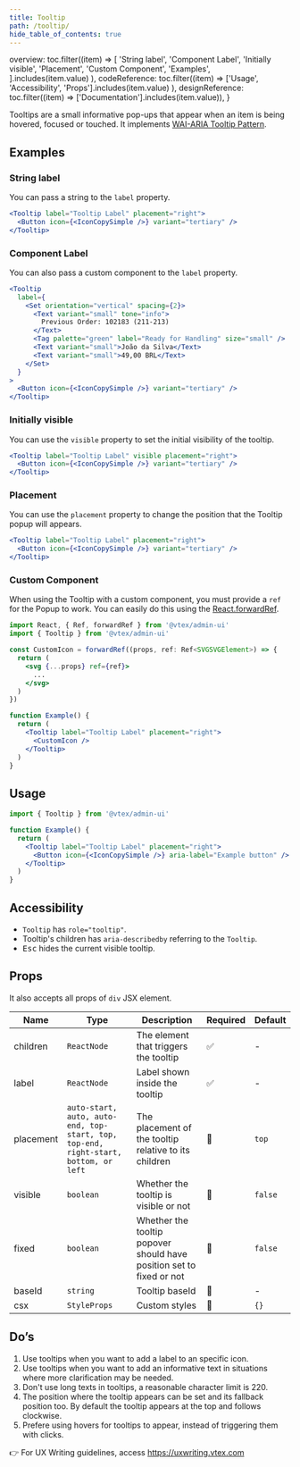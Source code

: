 ```yaml
---
title: Tooltip
path: /tooltip/
hide_table_of_contents: true
---
```



  overview: toc.filter((item) =>
    [
      'String label',
      'Component Label',
      'Initially visible',
      'Placement',
      'Custom Component',
      'Examples',
    ].includes(item.value)
  ),
  codeReference: toc.filter((item) =>
    ['Usage', 'Accessibility', 'Props'].includes(item.value)
  ),
  designReference: toc.filter((item) => ['Documentation'].includes(item.value)),
}

<Page toc={tabToc} hasTabs>
  <Panel id="overview">

Tooltips are a small informative pop-ups that appear when an item is being hovered, focused or touched. It implements [WAI-ARIA Tooltip Pattern](https://www.w3.org/TR/wai-aria-practices/#tooltip).

## Examples

### String label

You can pass a string to the `label` property.

```jsx live
<Tooltip label="Tooltip Label" placement="right">
  <Button icon={<IconCopySimple />} variant="tertiary" />
</Tooltip>
```

### Component Label

You can also pass a custom component to the `label` property.

```jsx live
<Tooltip
  label={
    <Set orientation="vertical" spacing={2}>
      <Text variant="small" tone="info">
        Previous Order: 102183 (211-213)
      </Text>
      <Tag palette="green" label="Ready for Handling" size="small" />
      <Text variant="small">João da Silva</Text>
      <Text variant="small">49,00 BRL</Text>
    </Set>
  }
>
  <Button icon={<IconCopySimple />} variant="tertiary" />
</Tooltip>
```

### Initially visible

You can use the `visible` property to set the initial visibility of the tooltip.

```jsx live
<Tooltip label="Tooltip Label" visible placement="right">
  <Button icon={<IconCopySimple />} variant="tertiary" />
</Tooltip>
```

### Placement

You can use the `placement` property to change the position that the Tooltip popup will appears.

```jsx live
<Tooltip label="Tooltip Label" placement="right">
  <Button icon={<IconCopySimple />} variant="tertiary" />
</Tooltip>
```

### Custom Component

When using the Tooltip with a custom component, you must provide a `ref` for the Popup to work. You can easily do this using the [React.forwardRef](https://reactjs.org/docs/forwarding-refs.html).

```jsx isStatic
import React, { Ref, forwardRef } from '@vtex/admin-ui'
import { Tooltip } from '@vtex/admin-ui'

const CustomIcon = forwardRef((props, ref: Ref<SVGSVGElement>) => {
  return (
    <svg {...props} ref={ref}>
      ...
    </svg>
  )
})

function Example() {
  return (
    <Tooltip label="Tooltip Label" placement="right">
      <CustomIcon />
    </Tooltip>
  )
}
```

</Panel>
<Panel id="codeReference">

## Usage

```jsx isStatic
import { Tooltip } from '@vtex/admin-ui'

function Example() {
  return (
    <Tooltip label="Tooltip Label" placement="right">
      <Button icon={<IconCopySimple />} aria-label="Example button" />
    </Tooltip>
  )
}
```

## Accessibility

- `Tooltip` has `role="tooltip"`.
- Tooltip's children has `aria-describedby` referring to the `Tooltip`.
- <kbd>Esc</kbd> hides the current visible tooltip.

## Props

It also accepts all props of `div` JSX element.

| Name      | Type                                                                                | Description                                                          | Required | Default |
| --------- | ----------------------------------------------------------------------------------- | -------------------------------------------------------------------- | -------- | ------- |
| children  | `ReactNode`                                                                         | The element that triggers the tooltip                                | ✅       | -       |
| label     | `ReactNode`                                                                         | Label shown inside the tooltip                                       | ✅       | -       |
| placement | `auto-start, auto, auto-end, top-start, top, top-end, right-start, bottom, or left` | The placement of the tooltip relative to its children                | 🚫       | `top`   |
| visible   | `boolean`                                                                           | Whether the tooltip is visible or not                                | 🚫       | `false` |
| fixed     | `boolean`                                                                           | Whether the tooltip popover should have position set to fixed or not | 🚫       | `false` |
| baseId    | `string`                                                                            | Tooltip baseId                                                       | 🚫       | -       |
| csx       | `StyleProps`                                                                        | Custom styles                                                        | 🚫       | `{}`    |

</Panel>
<Panel id="designReference">

## Do’s

1. Use tooltips when you want to add a label to an specific icon.
2. Use tooltips when you want to add an informative text in situations where more clarification may be needed.
3. Don't use long texts in tooltips, a reasonable character limit is 220.
4. The position where the tooltip appears can be set and its fallback position too. By default the tooltip appears at the top and follows clockwise.
5. Prefere using hovers for tooltips to appear, instead of triggering them with clicks.

👉 For UX Writing guidelines, access https://uxwriting.vtex.com

</Panel>
</Page>

